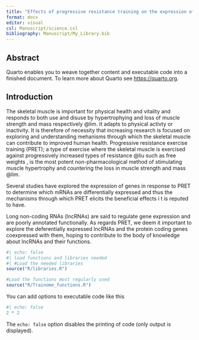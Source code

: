 ```yaml
---
title: "Effects of progressive resistance training on the expression of long non-coding RNAs in skeletal muscle of ypung adults"
format: docx
editor: visual
csl: Manuscript/science.csl
bibliography: Manuscript/My_Library.bib
---
```


## Abstract

Quarto enables you to weave together content and executable code into a finished document. To learn more about Quarto see <https://quarto.org>.

## Introduction

The skeletal muscle is important for physical health and vitality and responds to both use and disuse by hypertrophying and loss of muscle strength and mass respectively @lim. It adapts to physical activty or inactivity. It is therefore of necessity that increasing research is focused on exploring and understanding mehanisms through which the skeletal muscle can contribute to improved human health. Progressive resistance exercise training (PRET); a type of exercise where the skeletal muscle is exercised against progressively increased types of resistance @liu such as free weights , is the most potent non-pharmacological method of stimulating muscle hypertrophy and countering the loss in muscle strength and mass @lim.

Several studies have explored the expression of genes in response to PRET to determine which mRNAs are differentially expressed and thus the mechanisms through which PRET elicits the beneficial effects i t is reputed to have.

Long non-coding RNAs (lncRNAs) are said to regulate gene expression and are poorly annotated functionally. As regards PRET, we deem it important to explore the deferentially expressed lncRNAs and the protein coding genes coexpressed with them, hoping to contribute to the body of knowledge about lncRNAs and their functions.

```r
#| echo: false
#| load functions and libraries needed
#| #Load the needed libraries
source("R/libraries.R")

#Load the functions most regularly used
source("R/Trainome_functions.R")

```

You can add options to executable code like this

```r
#| echo: false
2 * 2
```

The `echo: false` option disables the printing of code (only output is displayed).
